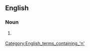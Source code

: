 ==English==

===Noun===
{{en-plural noun}}

# {{lb|en|plurale tantum}} {{alternative spelling of|en|fish and chips}}

[[Category:English_terms_containing_'n']]